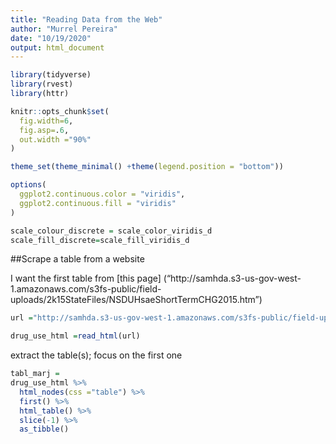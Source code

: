 ```yaml
---
title: "Reading Data from the Web"
author: "Murrel Pereira"
date: "10/19/2020"
output: html_document
---
```


```r
library(tidyverse)
library(rvest)
library(httr)

knitr::opts_chunk$set(
  fig.width=6,
  fig.asp=.6,
  out.width ="90%"
)

theme_set(theme_minimal() +theme(legend.position = "bottom"))

options(
  ggplot2.continuous.color = "viridis",
  ggplot2.continuous.fill = "viridis"
)

scale_colour_discrete = scale_color_viridis_d
scale_fill_discrete=scale_fill_viridis_d
```

##Scrape a table from a website

I want the first table from [this page] ("http://samhda.s3-us-gov-west-1.amazonaws.com/s3fs-public/field-uploads/2k15StateFiles/NSDUHsaeShortTermCHG2015.htm")

```r
url ="http://samhda.s3-us-gov-west-1.amazonaws.com/s3fs-public/field-uploads/2k15StateFiles/NSDUHsaeShortTermCHG2015.htm"

drug_use_html =read_html(url)
```

extract the table(s); focus on the first one

```r
tabl_marj =
drug_use_html %>% 
  html_nodes(css ="table") %>% 
  first() %>%
  html_table() %>% 
  slice(-1) %>% 
  as_tibble()
```

